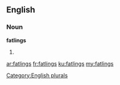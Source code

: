 ==English==

===Noun===
'''fatlings'''

# {{plural of|fatling}}

[[Category:English plurals]]

[[ar:fatlings]]
[[fr:fatlings]]
[[ku:fatlings]]
[[my:fatlings]]